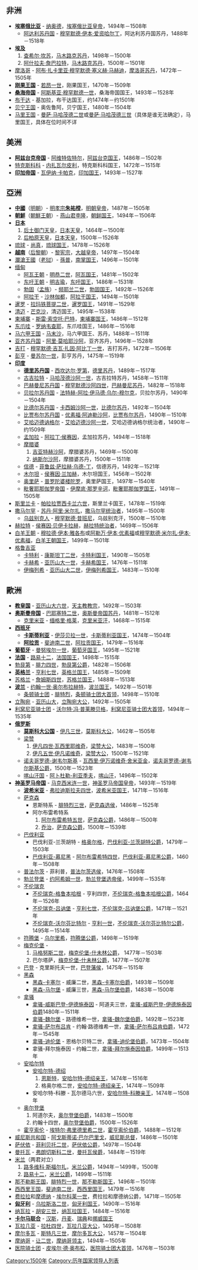 {{YearTopicTOC|1500|国家领导人列表}}

== 非洲 ==
*'''[[埃塞俄比亚|埃塞俄比亚]]''' - [[纳奥德|纳奥德]]，[[埃塞俄比亚领袖列表|埃塞俄比亚皇帝]]，1494年－1508年
**[[阿达利苏丹国|阿达利苏丹国]] - [[穆罕默德·伊本·爱资哈尔丁|穆罕默德·伊本·爱资哈尔丁]]，阿达利苏丹国苏丹，1488年－1518年
*'''[[埃及|埃及]]'''
*#[[查希尔·坎苏|查希尔·坎苏]]，[[埃及君主列表|马木路克苏丹]]，1498年－1500年
*#[[阿什拉夫·詹巴拉特|阿什拉夫·詹巴拉特]]，[[埃及君主列表|马木路克苏丹]]，1500年－1501年
*[[摩洛哥|摩洛哥]] - [[阿布·扎卡里亚·穆罕默德·塞义赫·马赫迪|阿布·扎卡里亚·穆罕默德·塞义赫·马赫迪]]，[[摩洛哥君主列表|摩洛哥苏丹]]，1472年－1505年 
*'''[[刚果王国|刚果王国]]''' - [[若昂一世_(刚果)|若昂一世]]，刚果国王，1470年－1509年
*'''[[桑海帝国|桑海帝国]]''' - [[阿斯基亚·穆罕默德一世|阿斯基亚·穆罕默德一世]]，桑海帝国国王，1493年－1528年
*[[布干达|布干达]] - 基加拉，布干达国王，约1474年－约1501年
*[[贝宁王国|贝宁王国]] - 奥佐鲁阿，贝宁国王，1480年－1504年 
*[[马里王国|马里王国]] - [[曼萨·马哈茂德二世|曼萨·马哈茂德二世]]或[[曼萨·马哈茂德三世|曼萨·马哈茂德三世]]（具体是谁无法确定），马里国王，具体在位时间不详

== 美洲 ==
*'''[[阿茲特克|阿兹台克帝国]]''' - [[阿维特佐特尔|阿维特佐特尔]]，[[阿茲特克|阿兹台克国王]]，1486年－1502年
*[[特克斯科科|特克斯科科]] - [[内扎瓦尔皮利|内扎瓦尔皮利]]，特克斯科科国王，1472年－1515年
*'''[[印加帝國|印加帝国]]''' - [[瓦伊纳·卡帕克|瓦伊纳·卡帕克]]，[[印加帝國|印加国王]]，1493年－1527年

== 亞洲 ==
*'''[[中国|中國]]'''（[[明朝|明朝]]）- [[明孝宗|明孝宗'''朱祐樘''']]，[[明朝君主列表|明朝皇帝]]，1487年－1505年
*'''[[朝鮮_(稱謂)|朝鮮]]'''（[[朝鮮王朝|朝鮮王朝]]）- [[燕山君|燕山君]][[燕山君|李隆]]，[[朝鮮王朝|朝鲜国王]]，1494年－1506年 
*'''[[日本|日本]]''' 
*#[[後土御門天皇|后土御门天皇]]，[[日本天皇列表|日本天皇]]，1464年－1500年
*#[[後柏原天皇|后柏原天皇]]，[[日本天皇列表|日本天皇]]，1500年－1526年
*[[琉球|琉球]] - [[尚真|尚真]]，[[琉球君主列表|琉球国王]]，1478年－1526年
*'''[[越南|越南]]'''（[[後黎朝|后黎朝]]）- [[黎憲宗|黎宪宗]]，[[越南君主列表|大越皇帝]]，1497年－1504年
*[[瀾滄王國|瀾滄王國]]（[[老挝|老挝]]）- [[孫普|孫普]]，[[老挝君主列表|南掌国王]]，1496年－1501年
*[[缅甸|缅甸]]
**[[阿瓦|阿瓦王朝]] - [[明恭二世|明恭二世]]，[[缅甸君主列表|阿瓦国王]]，1481年－1502年 
**[[东吁王朝|东吁王朝]] - [[明吉瑜|明吉瑜]]，[[缅甸君主列表|东吁国王]]，1486年－1531年
**[[勃固|勃固]]（[[孟族|孟族]]）- [[频耶兰二世|频耶兰二世]]，[[缅甸君主列表|勃固国王]]，1492年－1526年
**[[阿拉干|阿拉干]] - [[沙林伽都|沙林伽都]]，[[缅甸君主列表|阿拉干国王]]，1494年－1501年
*[[泰国|暹罗]] - [[拉玛铁菩提二世|拉玛铁菩提二世]]，[[泰国君主列表|暹罗国王]]，1491年－1529年
*[[清邁|清迈]] - [[芒克沙|芒克沙]]，清迈国王，1495年－1538年
*[[柬埔寨|柬埔寨]] - [[斯雷·索空托·巴特|斯雷·索空托·巴特]]，[[柬埔寨君主列表|柬埔寨国王]]，1486年－1512年 
*[[爪哇岛|东爪哇]] - [[罗纳韦查耶|罗纳韦查耶]]，东爪哇国王，1486年－1516年
*[[满剌加苏丹国|马六甲王国]] - [[马末沙(马六甲)|马末沙]]，马六甲国王、苏丹，1488年－1511年
*[[亞齊特別行政區|亚齐苏丹国]] - [[阿里·莫哈耶沙阿|阿里·莫哈耶沙阿]]，亚齐苏丹，1496年－1528年
*[[吉打|吉打]] - [[穆罕默德·吉瓦·扎因·阿比丁一世|穆罕默德·吉瓦·扎因·阿比丁一世]]，吉打苏丹，1472年－1506年
*[[彭亨|彭亨]] - [[曼苏尔一世|曼苏尔一世]]，彭亨苏丹，1475年－1519年
*'''[[印度|印度]]''' 
**'''[[德里苏丹国|德里苏丹国]]''' - [[西坎达尔·罗第|西坎达尔·罗第]]，[[德里苏丹|德里苏丹]]，1489年－1517年
**[[古吉拉特|古吉拉特]] - [[马哈茂德沙阿一世|马哈茂德沙阿一世]]，古吉拉特苏丹，1458年－1511年
**[[巴赫曼尼苏丹国|巴赫曼尼苏丹国]] - [[穆罕默德沙阿四世|穆罕默德沙阿四世]]，[[巴赫曼尼苏丹国|巴赫曼尼苏丹]]，1482年－1518年
**[[贝拉尔苏丹国|贝拉尔苏丹国]] - [[法特赫-阿拉·伊马德·乌尔-穆尔克|法特赫-阿拉·伊马德·乌尔-穆尔克]]，贝拉尔苏丹，1490年－1504年
**[[比德尔|比德尔苏丹国]] - [[卡西姆沙阿一世|卡西姆沙阿一世]]，[[比德尔|比德尔苏丹]]，1492年－1504年
**[[阿迪勒·沙阿王朝|比贾布尔苏丹国]] - [[优素福·阿迪勒沙阿|优素福·阿迪勒沙阿]]，[[阿迪勒·沙阿王朝|比贾布尔苏丹]]，1490年－1510年
**[[艾哈迈德讷格尔|艾哈迈德讷格尔]] - [[艾哈迈德沙阿一世|艾哈迈德沙阿一世]]，艾哈迈德讷格尔统治者，1490年－约1509年
**[[孟加拉|孟加拉]] - [[阿拉丁·侯赛因|阿拉丁·侯赛因]]，孟加拉苏丹，1494年－1518年
**[[摩腊婆|摩腊婆]]
**#[[吉亚特赫沙阿|吉亚特赫沙阿]]，摩腊婆苏丹，1469年－1500年
**#[[纳斯尔沙阿|纳斯尔沙阿]]，摩腊婆苏丹，1500年－1511年
**[[信德|信德]] - [[菲鲁兹·萨拉赫·乌德-丁|菲鲁兹·萨拉赫·乌德-丁]]，信德苏丹，1492年－1521年
**[[木尔坦|木尔坦]] - [[侯赛因·兰加赫|侯赛因·兰加赫]]，木尔坦国王，1456年－1502年
**[[奥里萨|奥里萨]] - [[普罗陀婆楼陀罗|普罗陀婆楼陀罗]]，奥里萨国王，1497年－1540年
**[[毗奢耶那伽罗王朝|毗奢耶那伽罗帝国]] - [[伊摩底·那罗辛诃|伊摩底·那罗辛诃]]，[[毗奢耶那伽罗王朝|毗奢耶那伽罗国王]]，1491年－1505年
*[[斯里蘭卡|斯里兰卡]] - [[帕拉拉贾西卡兰六世|帕拉拉贾西卡兰六世]]，斯里兰卡国王，1478年－1519年
*[[撒馬爾罕|撒马尔罕]] - [[苏丹·阿里·米尔扎|苏丹·阿里·米尔扎]]，[[伊朗君主列表|撒马尔罕统治者]]，1495年－1500年 
**[[乌兹别克族|乌兹别克人]] - [[穆罕默德·昔班尼|穆罕默德·昔班尼]]，乌兹别克汗，1500年－1510年
*[[赫拉特|赫拉特]] - [[侯赛因·贝伊卡拉赫|侯赛因·贝伊卡拉赫]]，[[伊朗君主列表|赫拉特统治者]]，1469年－1506年
*[[白羊王朝|白羊王朝]] - [[穆拉德·伊本·雅各布|穆拉德·伊本·雅各布]]或[[阿勒万·伊本·优素福|阿勒万·伊本·优素福]]或[[穆罕默德·米尔扎·伊本·优素福|穆罕默德·米尔扎·伊本·优素福]]，[[伊朗君主列表|白羊王朝国王]]，1499年－1501年
*[[格鲁吉亚|格鲁吉亚]]
**[[卡特利|卡特利]] - [[康斯坦丁二世_(格鲁吉亚)|康斯坦丁二世]]，[[格鲁吉亚君主列表|卡特利国王]]，1490年－1505年
**[[卡赫希|卡赫希]] - [[亚历山大一世_(卡赫希)|亚历山大一世]]，[[格鲁吉亚君主列表|卡赫希国王]]，1476年－1511年
**[[伊梅列希|伊梅列希]] - [[亚历山大二世_(伊梅列希)|亚历山大二世]]，[[格鲁吉亚君主列表|伊梅列希国王]]，1483年－1510年

== 歐洲 ==
*'''[[教宗國|教皇国]]''' - [[亞歷山大六世|亚历山大六世]]，[[教宗|天主教教宗]]，1492年－1503年
*'''[[奥斯曼帝国|奥斯曼帝国]]''' - [[巴耶塞特二世|巴耶塞特二世]]，[[奥斯曼帝国苏丹列表|奥斯曼帝国苏丹]]，1481年－1512年
**[[克里米亚|克里米亚]] - [[缅格里·格莱|缅格里·格莱]]，[[克里米亚|克里米亚汗]]，1468年－1515年
*'''[[西班牙|西班牙]]'''
**'''[[卡斯蒂利亚|卡斯蒂利亚]]''' - [[伊莎贝拉一世|伊莎贝拉一世]]，[[卡斯蒂利亚君主列表|卡斯蒂利亚国王]]，1474年－1504年
**'''[[阿拉贡|阿拉贡]]''' - [[斐迪南二世_(阿拉贡)|斐迪南二世]]，[[阿拉贡君主列表|阿拉贡国王]]，1479年－1516年
*'''[[葡萄牙|葡萄牙]]''' - [[曼努埃尔一世_(葡萄牙)|曼努埃尔一世]]，[[葡萄牙君主列表|葡萄牙国王]]，1495年－1521年
*'''[[法国|法国]]''' - [[路易十二|路易十二]]，[[法国君主列表|法国国王]]，1498年－1515年
*[[勃艮第|勃艮第]] - [[腓力一世_(卡斯蒂利亚)|腓力四世]]，[[勃艮第统治者列表|勃艮第公爵]]，1482年－1506年
*'''[[英格兰|英格兰]]''' - [[亨利七世_(英格兰)|亨利七世]]，[[英國君主列表|英格兰国王]]，1485年－1509年
*[[蘇格蘭|苏格兰]] - [[詹姆斯四世_(苏格兰)|詹姆斯四世]]，[[苏格兰君主列表|苏格兰国王]]，1488年－1513年
*'''[[波兰|波兰]]''' - [[约翰一世·奥尔布拉赫特|约翰一世·奥尔布拉赫特]]，[[波兰君主列表|波兰国王]]，1492年－1501年
**[[条顿骑士团|条顿骑士团]] - [[腓特烈_(条顿骑士团)|腓特烈]]，[[条顿骑士团|条顿骑士团大首领]]，1498年－1510年
*[[立陶宛|立陶宛]] - [[亚历山大_(波兰)|亚历山大]]，[[立陶宛大公|立陶宛大公]]，1492年－1505年
*[[利窝尼亚骑士团|利窝尼亚骑士团]] - [[沃尔特·冯·普莱滕贝格|沃尔特·冯·普莱滕贝格]]，[[利窝尼亚骑士团|利窝尼亚骑士团大首领]]，1494年－1535年 
*'''[[俄罗斯|俄罗斯]]'''
**'''[[莫斯科大公|莫斯科大公国]]''' - [[伊凡三世|伊凡三世]]，[[莫斯科大公|莫斯科大公]]，1462年－1505年
**[[梁赞|梁赞]]
**#[[伊凡四世·瓦西里耶维奇|伊凡四世·瓦西里耶维奇]]，[[梁赞大公|梁赞大公]]，1483年－1500年 
**#[[伊凡五世_(梁赞)|伊凡五世·伊凡诺维奇]]，[[梁赞大公|梁赞大公]]，1500年－1521年 
**[[诺夫哥罗德-谢韦尔斯基|诺夫哥罗德-谢韦尔斯基]] - [[瓦西里·伊万诺维奇·舍米亚金|瓦西里·伊万诺维奇·舍米亚金]]，[[诺夫哥罗德-谢韦尔斯基统治者列表|诺夫哥罗德-谢韦尔斯基公爵]]，1500年－1523年 
**[[喀山汗国|喀山汗国]] - [[阿卜杜勒-利亚季夫|阿卜杜勒-利亚季夫]]，[[喀山汗国|喀山汗]]，1496年－1502年
*'''[[神圣罗马帝国|神圣罗马帝国]]''' - [[馬克西米連一世_(神聖羅馬帝國)|马克西米连一世]]，[[神圣罗马帝国皇帝列表|神圣罗马帝国皇帝]]，1493年－1519年
**'''[[波希米亚|波希米亚]]''' - [[弗拉迪斯拉夫四世|弗拉迪斯拉夫四世]]，[[捷克君主列表|波希米亚国王]]，1471年－1516年
**[[萨克森|萨克森]]
***恩斯特系 - [[腓特烈三世_(萨克森)|腓特烈三世]]，[[萨克森统治者列表|萨克森选侯]]，1486年－1525年
***阿尔布雷希特系
***#[[阿尔布雷希特五世_(萨克森)|阿尔布雷希特五世]]，[[萨克森公爵|萨克森公爵]]，1486年－1500年 
***#[[乔治_(萨克森)|乔治]]，[[萨克森公爵|萨克森公爵]]，1500年－1539年 
**[[巴伐利亚|巴伐利亚]]
***巴伐利亚-兰茨胡特 - [[格奥尔格_(巴伐利亚-兰茨胡特)|格奥尔格]]，[[巴伐利亚统治者列表|巴伐利亚-兰茨胡特公爵]]，1479年－1503年
***[[慕尼黑|巴伐利亚-慕尼黑]] - [[阿尔布雷希特四世_(巴伐利亚)|阿尔布雷希特四世]]，[[巴伐利亚统治者列表|巴伐利亚-慕尼黑公爵]]，1460年－1508年
**[[普法尔茨|普法尔茨]] - 菲利普，[[普法尔茨统治者列表|普法尔茨选侯]]，1476年－1508年 
**[[勃兰登堡|勃兰登堡]] - [[约阿希姆一世_(勃兰登堡)|约阿希姆一世]]，[[勃兰登堡选帝侯|勃兰登堡选帝侯]]，1499年－1535年
**[[不伦瑞克|不伦瑞克]] 
***[[不伦瑞克-格鲁本哈根|不伦瑞克-格鲁本哈根]] - 亨利四世，[[不伦瑞克统治者列表|不伦瑞克-格鲁本哈根公爵]]，1464年－1526年
***[[不伦瑞克-吕讷堡|不伦瑞克-吕讷堡]] - [[亨利七世_(不伦瑞克-吕内堡)|亨利七世]]，[[不伦瑞克统治者列表|不伦瑞克-吕讷堡公爵]]，1471年－1521年
***[[不伦瑞克-沃尔芬比特尔|不伦瑞克-沃尔芬比特尔]] - [[亨利一世_(不伦瑞克-沃尔芬比特尔)|亨利一世]]，[[不伦瑞克统治者列表|不伦瑞克-沃尔芬比特尔公爵]]，1495年－1514年
**[[符腾堡|符腾堡]] - [[乌尔里希_(符腾堡)|乌尔里希]]，[[符腾堡统治者列表|符腾堡公爵]]，1498年－1519年
**[[梅克伦堡|梅克伦堡]] - 
**#[[马格努斯二世_(梅克伦堡-什未林)|马格努斯二世]]，[[梅克伦堡统治者列表|梅克伦堡-什未林公爵]]， 1477年－1503年
**#巴尔塔萨，[[梅克伦堡统治者列表|梅克伦堡-什未林公爵]]，1477年－1507年
**[[巴登|巴登]] - 克里斯托夫一世，[[巴登统治者列表|巴登藩侯]]，1475年－1515年
**[[黑森|黑森]]
***[[黑森-卡塞尔|黑森-卡塞尔]] - 威廉二世，[[黑森统治者列表|黑森-卡塞尔伯爵]]，1493年－1509年
***[[黑森-马尔堡|黑森-马尔堡]] - 威廉三世，[[黑森统治者列表|黑森-马尔堡伯爵]]，1483年－1500年
**[[拿騷|拿骚]] 
***[[拿骚-威斯巴登-伊德施泰因|拿骚-威斯巴登-伊德施泰因]] - 阿道夫三世，[[拿骚统治者列表|拿骚-威斯巴登-伊德施泰因伯爵]]1480年－1511年
***[[魏尔堡|拿骚-魏尔堡]] - 路德维希一世，[[拿骚统治者列表|拿骚-魏尔堡伯爵]]，1492年－1523年
***[[拿骚-萨尔布吕肯|拿骚-萨尔布吕肯]] - 约翰·路德维希一世，[[拿骚统治者列表|拿骚-萨尔布吕肯伯爵]]，1472年－1545年
***[[迪伦堡|拿骚-迪伦堡]] - 恩格尔贝特二世，[[拿骚统治者列表|拿骚-迪伦堡伯爵]]，1473年－1504年
***拿骚-拜尔施泰因 - 约翰二世，[[拿骚统治者列表|拿骚-拜尔施泰因伯爵]]，1499年－1513年
**[[萨克森-安哈尔特|安哈尔特]]
***[[安哈尔特-德绍|安哈尔特-德绍]] 
***#[[恩斯特_(安哈尔特)|恩斯特]]，[[安哈尔特统治者列表|安哈尔特-德绍亲王]]，1474年－1516年
***#格奥尔格二世，[[安哈尔特统治者列表|安哈尔特-德绍亲王]]，1474年－1509年
***安哈尔特-科滕 - 瓦尔德马六世，[[安哈尔特统治者列表|安哈尔特-科滕亲王]]，1474年－1508年
**[[奥尔登堡|奥尔登堡]] 
**#阿道尔夫，[[奥尔登堡统治者列表|奥尔登堡伯爵]]，1483年－1500年
**#约翰十四世，[[奥尔登堡统治者列表|奥尔登堡伯爵]]，1500年－1526年
**[[霍亨索伦|霍亨索伦]] - [[埃特尔·弗里德里希二世|埃特尔·弗里德里希二世]]，[[霍亨索伦统治者列表|霍亨索伦伯爵]]，1488年－1512年
*[[威尼斯共和国|威尼斯共和国]] - [[阿戈斯蒂诺·巴尔巴里戈|阿戈斯蒂诺·巴尔巴里戈]]，[[威尼斯总督|威尼斯总督]]，1486年－1501年
*[[薩伏依|萨伏依]] - [[菲利贝托二世|菲利贝托二世]]，[[萨伏依王朝|萨伏依公爵]]，1497年－1504年
*[[曼切華|曼托瓦]] - [[弗朗切斯科二世_(曼托瓦)|弗朗切斯科二世]]，[[曼托瓦侯爵|曼托瓦侯爵]]，1484年－1519年
*[[米蘭|米兰]]（两君对立）
*#[[路多维科·斯福尔扎|路多维科·斯福尔扎]]，[[米兰公爵|米兰公爵]]，1494年－1499年，1500年
*#[[路易十二|路易十二]]，[[米兰公爵|米兰公爵]]，1499年－1511年
*[[那不勒斯王国|那不勒斯王国]]，[[腓特烈一世_(那不勒斯)|腓特烈一世]]，[[西西里和那不勒斯君主列表|那不勒斯国王]]，1496年－1501年
*[[西西里王国|西西里王国]]，[[斐迪南二世_(阿拉贡)|斐迪南二世]]，[[西西里和那不勒斯君主列表|西西里国王]]，1479年－1516年
*[[费拉拉|费拉拉]]和[[摩德纳|摩德纳]] - [[埃尔科莱一世|埃尔科莱一世]]，费拉拉和摩德纳公爵，1471年－1505年
*'''[[匈牙利|匈牙利]]''' - [[乌拉斯洛二世|乌拉斯洛二世]]，[[匈牙利君主列表|匈牙利国王]]，1490年－1516年 
*[[納瓦拉|纳瓦拉]] - [[胡安三世_(纳瓦拉)|胡安三世]]，[[纳瓦拉君主列表|纳瓦拉国王]]，1484年－1516年
*'''[[卡尔马联盟|卡尔马联合]]''' - [[汉斯_(丹麦)|汉斯]]，[[丹麦君主列表|丹麦]]、[[瑞典君主列表|瑞典]]和[[挪威君主列表|挪威国王]]
*[[瓦拉奇公國|瓦拉几亚]] - [[拉杜四世|拉杜四世]]，[[瓦拉几亚统治者列表|瓦拉几亚大公]]，1495年－1508年
*[[摩尔多瓦|摩尔多瓦]] - [[斯特凡三世|斯特凡三世]]，[[摩尔多瓦统治者列表|摩尔多瓦大公]]，1457年－1504年
*[[摩纳哥|摩纳哥]] - [[让二世_(摩纳哥)|让二世]]，[[摩纳哥统治者列表|摩纳哥领主]]，1494年－1505年 
*[[医院骑士团|医院骑士团]] - [[皮埃尔·德·奥布松|皮埃尔·德·奥布松]]，[[医院骑士团|医院骑士团大首领]]，1476年－1503年

[[Category:1500年|Category:1500年]]
[[Category:历年国家领导人列表|Category:历年国家领导人列表]]